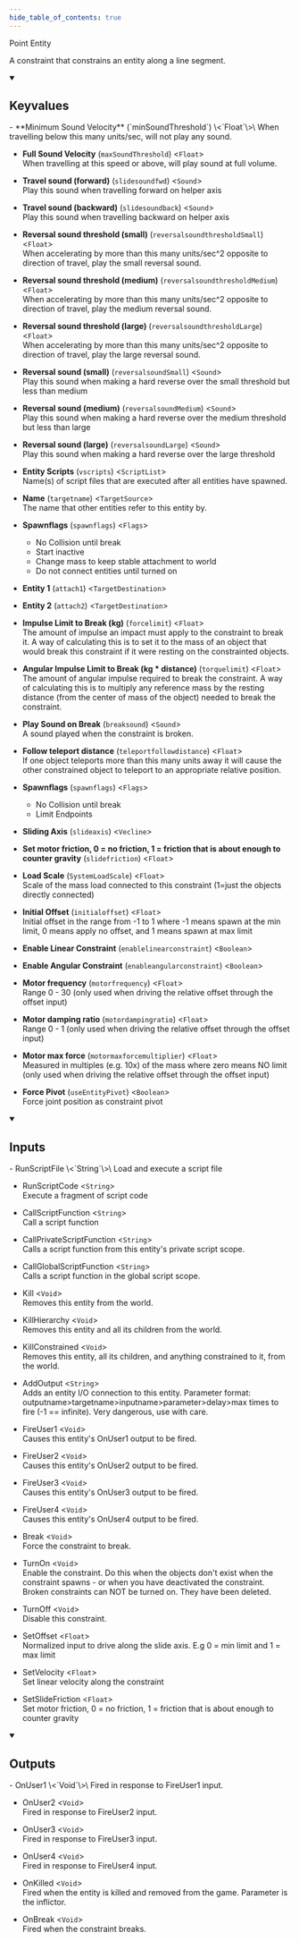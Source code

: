 ```yaml
---
hide_table_of_contents: true
---
```


<!---
!!!!!!
THIS PAGE IS AUTOGENERATED FROM GAME FGD DEFINITIONS!
DO NOT EDIT MANUALLY!
!!!!!!

In order to make edits, you can make an annotation file in /fgd_dump_overrides
-->


Point Entity

A constraint that constrains an entity along a line segment.

<details open>
<summary><h2>Keyvalues</h2></summary>
- **Minimum Sound Velocity** (`minSoundThreshold`) \<`Float`\>\
When travelling below this many units/sec, will not play any sound.

- **Full Sound Velocity** (`maxSoundThreshold`) \<`Float`\>\
When travelling at this speed or above, will play sound at full volume.

- **Travel sound (forward)** (`slidesoundfwd`) \<`Sound`\>\
Play this sound when travelling forward on helper axis

- **Travel sound (backward)** (`slidesoundback`) \<`Sound`\>\
Play this sound when travelling backward on helper axis

- **Reversal sound threshold (small)** (`reversalsoundthresholdSmall`) \<`Float`\>\
When accelerating by more than this many units/sec^2 opposite to direction of travel, play the small reversal sound.

- **Reversal sound threshold (medium)** (`reversalsoundthresholdMedium`) \<`Float`\>\
When accelerating by more than this many units/sec^2 opposite to direction of travel, play the medium reversal sound.

- **Reversal sound threshold (large)** (`reversalsoundthresholdLarge`) \<`Float`\>\
When accelerating by more than this many units/sec^2 opposite to direction of travel, play the large reversal sound.

- **Reversal sound (small)** (`reversalsoundSmall`) \<`Sound`\>\
Play this sound when making a hard reverse over the small threshold but less than medium

- **Reversal sound (medium)** (`reversalsoundMedium`) \<`Sound`\>\
Play this sound when making a hard reverse over the medium threshold but less than large

- **Reversal sound (large)** (`reversalsoundLarge`) \<`Sound`\>\
Play this sound when making a hard reverse over the large threshold

- **Entity Scripts** (`vscripts`) \<`ScriptList`\>\
Name(s) of script files that are executed after all entities have spawned.

- **Name** (`targetname`) \<`TargetSource`\>\
The name that other entities refer to this entity by.

- **Spawnflags** (`spawnflags`) \<`Flags`\>
  - No Collision until break 
  - Start inactive 
  - Change mass to keep stable attachment to world 
  - Do not connect entities until turned on 


- **Entity 1** (`attach1`) \<`TargetDestination`\>

- **Entity 2** (`attach2`) \<`TargetDestination`\>

- **Impulse Limit to Break (kg)** (`forcelimit`) \<`Float`\>\
The amount of impulse an impact must apply to the constraint to break it. A way of calculating this is to set it to the mass of an object that would break this constraint if it were resting on the constrainted objects.

- **Angular Impulse Limit to Break (kg * distance)** (`torquelimit`) \<`Float`\>\
The amount of angular impulse required to break the constraint. A way of calculating this is to multiply any reference mass by the resting distance (from the center of mass of the object) needed to break the constraint.

- **Play Sound on Break** (`breaksound`) \<`Sound`\>\
A sound played when the constraint is broken.

- **Follow teleport distance** (`teleportfollowdistance`) \<`Float`\>\
If one object teleports more than this many units away it will cause the other constrained object to teleport to an appropriate relative position.

- **Spawnflags** (`spawnflags`) \<`Flags`\>
  - No Collision until break 
  - Limit Endpoints 


- **Sliding Axis** (`slideaxis`) \<`Vecline`\>

- **Set motor friction, 0 = no friction, 1 = friction that is about enough to counter gravity** (`slidefriction`) \<`Float`\>

- **Load Scale** (`SystemLoadScale`) \<`Float`\>\
Scale of the mass load connected to this constraint (1=just the objects directly connected)

- **Initial Offset** (`initialoffset`) \<`Float`\>\
Initial offset in the range from -1 to 1 where -1 means spawn at the min limit, 0 means apply no offset, and 1 means spawn at max limit

- **Enable Linear Constraint** (`enablelinearconstraint`) \<`Boolean`\>

- **Enable Angular Constraint** (`enableangularconstraint`) \<`Boolean`\>

- **Motor frequency** (`motorfrequency`) \<`Float`\>\
Range 0 - 30 (only used when driving the relative offset through the offset input)

- **Motor damping ratio** (`motordampingratio`) \<`Float`\>\
Range 0 - 1 (only used when driving the relative offset through the offset input)

- **Motor max force** (`motormaxforcemultiplier`) \<`Float`\>\
Measured in multiples (e.g. 10x) of the mass where zero means NO limit (only used when driving the relative offset through the offset input)

- **Force Pivot** (`useEntityPivot`) \<`Boolean`\>\
Force joint position as constraint pivot


 </details>
<details open>
<summary><h2>Inputs</h2></summary>
- RunScriptFile \<`String`\>\
Load and execute a script file

- RunScriptCode \<`String`\>\
Execute a fragment of script code

- CallScriptFunction \<`String`\>\
Call a script function

- CallPrivateScriptFunction \<`String`\>\
Calls a script function from this entity's private script scope.

- CallGlobalScriptFunction \<`String`\>\
Calls a script function in the global script scope.

- Kill \<`Void`\>\
Removes this entity from the world.

- KillHierarchy \<`Void`\>\
Removes this entity and all its children from the world.

- KillConstrained \<`Void`\>\
Removes this entity, all its children, and anything constrained to it, from the world.

- AddOutput \<`String`\>\
Adds an entity I/O connection to this entity. Parameter format: outputname&gt;targetname>inputname&gt;parameter&gt;delay&gt;max times to fire (-1 == infinite). Very dangerous, use with care.

- FireUser1 \<`Void`\>\
Causes this entity's OnUser1 output to be fired.

- FireUser2 \<`Void`\>\
Causes this entity's OnUser2 output to be fired.

- FireUser3 \<`Void`\>\
Causes this entity's OnUser3 output to be fired.

- FireUser4 \<`Void`\>\
Causes this entity's OnUser4 output to be fired.

- Break \<`Void`\>\
Force the constraint to break.

- TurnOn \<`Void`\>\
Enable the constraint.  Do this when the objects don't exist when the constraint spawns - or when you have deactivated the constraint.  Broken constraints can NOT be turned on.  They have been deleted.

- TurnOff \<`Void`\>\
Disable this constraint.

- SetOffset \<`Float`\>\
Normalized input to drive along the slide axis. E.g 0 = min limit and 1 = max limit

- SetVelocity \<`Float`\>\
Set linear velocity along the constraint

- SetSlideFriction \<`Float`\>\
Set motor friction, 0 = no friction, 1 = friction that is about enough to counter gravity


 </details>
<details open>
<summary><h2>Outputs</h2></summary>
- OnUser1 \<`Void`\>\
Fired in response to FireUser1 input.

- OnUser2 \<`Void`\>\
Fired in response to FireUser2 input.

- OnUser3 \<`Void`\>\
Fired in response to FireUser3 input.

- OnUser4 \<`Void`\>\
Fired in response to FireUser4 input.

- OnKilled \<`Void`\>\
Fired when the entity is killed and removed from the game. Parameter is the inflictor.

- OnBreak \<`Void`\>\
Fired when the constraint breaks.


 </details>